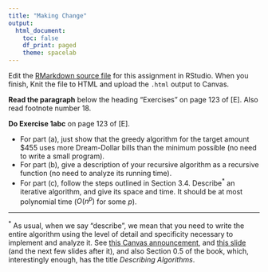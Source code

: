 ```yaml
---
title: "Making Change"
output:
  html_document:
    toc: false
    df_print: paged
    theme: spacelab
---
```


Edit the [RMarkdown source file](10changemaking.Rmd) for this assignment in RStudio. When you finish, Knit the file to HTML and upload the `.html` output to Canvas.

**Read the paragraph** below the heading "Exercises" on page 123 of [E]. Also read footnote number 18.

**Do Exercise 1abc** on page 123 of [E]. 

- For part (a), just show that the greedy algorithm for the target amount $455 uses more Dream-Dollar bills than the minimum possible (no need to write a small program).
- For part (b), give a description of your recursive algorithm as a recursive function (no need to analyze its running time).
- For part (c), follow the steps outlined in Section 3.4. Describe$^*$ an iterative algorithm, and give its space and time. It should be at most polynomial time ($O(n^p)$ for some $p$).

----

$^*$ As usual, when we say "describe", we mean that you need to write the entire algorithm using the level of detail and specificity necessary to implement and analyze it. See [this Canvas announcement](https://westmont.instructure.com/courses/5960/discussion_topics/28735), and [this slide](https://djhunter.github.io/algorithms/slides/03divideandconquer.html#/more-tips-on-describing-algorithms-from-pp.-11ff) (and the next few slides after it), and also Section 0.5 of the book, which, interestingly enough, has the title *Describing Algorithms*.